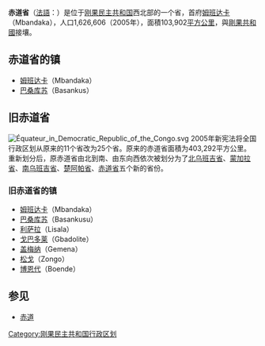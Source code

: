 {{Infobox DRCongo Province
|native_name         = Province de l'Équateur
|common_name         = Équateur
|capital             = [[姆班达卡|姆班达卡]]
|largest_city        = [[姆班达卡|姆班达卡]]
|national_language   = [[林加拉语|林加拉语]]
|population_density  = 
|population_estimate = 
|governor            = 
|image_map           = Democratic Republic of the Congo (26 provinces) - Équateur.svg
|pop_year            = 
|area                = 103902
|area_scale          =  
}}
'''赤道省'''（[[法語|法語]]：'''{{lang|fr|Province de l'Équateur}}'''）是位于[[刚果民主共和国|刚果民主共和国]]西北部的一个省，首府[[姆班达卡|姆班达卡]]（Mbandaka），人口1,626,606（2005年），面積103,902[[平方公里|平方公里]]，與[[剛果共和國|剛果共和國]]接壤。

==赤道省的镇==
*[[姆班达卡|姆班达卡]]（Mbandaka）
*[[巴桑库苏|巴桑库苏]]（Basankus）

==旧赤道省==
[[File:Équateur_in_Democratic_Republic_of_the_Congo.svg|thumb]]
2005年新宪法将全国行政区划从原来的11个省改为25个省。原来的赤道省面積为403,292平方公里。重新划分后，原赤道省由北到南、由东向西依次被划分为了[[北乌班吉省|北乌班吉省]]、[[蒙加拉省|蒙加拉省]]、[[南乌班吉省|南乌班吉省]]、[[楚阿帕省|楚阿帕省]]、[[赤道省|赤道省]]五个新的省份。

===旧赤道省的镇===
*[[姆班达卡|姆班达卡]]（Mbandaka）
*[[巴桑库苏|巴桑库苏]]（Basankusu）
*[[利萨拉|利萨拉]]（Lisala）
*[[戈巴多莱|戈巴多莱]]（Gbadolite）
*[[盖梅纳|盖梅纳]]（Gemena）
*[[松戈|松戈]]（Zongo）
*[[博恩代|博恩代]]（Boende）    

==参见==
*[[赤道|赤道]]

{{commonscat}}
{{coord|display=title}}
{{RDC}}
[[Category:刚果民主共和国行政区划|Category:刚果民主共和国行政区划]]
